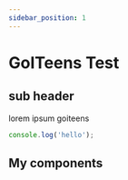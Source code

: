 ```yaml
---
sidebar_position: 1
---
```


# GoITeens Test

## sub header

lorem ipsum goiteens

```js
console.log('hello');
```

## My components


<SeqSum />
